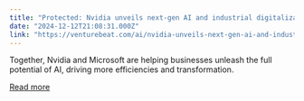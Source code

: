```yaml
---
title: "Protected: Nvidia unveils next-gen AI and industrial digitalization capabilities at Microsoft Ignite"
date: "2024-12-12T21:08:31.000Z"
link: "https://venturebeat.com/ai/nvidia-unveils-next-gen-ai-and-industrial-digitalization-capabilities-at-microsoft-ignite/"
---
```


Together, Nvidia and Microsoft are helping businesses unleash the full potential of AI, driving more efficiencies and transformation.

[Read more](https://venturebeat.com/ai/nvidia-unveils-next-gen-ai-and-industrial-digitalization-capabilities-at-microsoft-ignite/)
